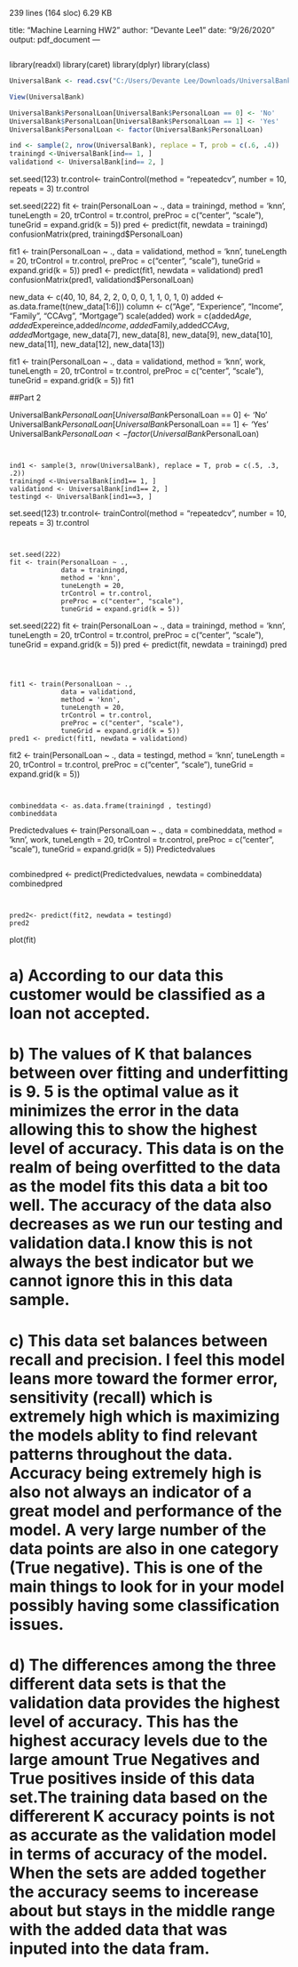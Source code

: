 239 lines (164 sloc)  6.29 KB
  
title: "Machine Learning HW2"
author: "Devante Lee1"
date: "9/26/2020"
output: pdf_document
---

```{r}
```



library(readxl)
library(caret)
library(dplyr)
library(class)

```{r}
UniversalBank <- read.csv("C:/Users/Devante Lee/Downloads/UniversalBank.csv")
```

```{r}
View(UniversalBank)
```



```{r}
UniversalBank$PersonalLoan[UniversalBank$PersonalLoan == 0] <- 'No'
UniversalBank$PersonalLoan[UniversalBank$PersonalLoan == 1] <- 'Yes'
UniversalBank$PersonalLoan <- factor(UniversalBank$PersonalLoan)
```

```{r}
ind <- sample(2, nrow(UniversalBank), replace = T, prob = c(.6, .4))
trainingd <-UniversalBank[ind== 1, ]
validationd <- UniversalBank[ind== 2, ]
```

set.seed(123)
tr.control<- trainControl(method = "repeatedcv",
                          number = 10,
                          repeats = 3)
tr.control

set.seed(222)
fit <- train(PersonalLoan ~ .,
             data = trainingd,
             method = 'knn',
             tuneLength = 20,
             trControl = tr.control,
             preProc = c("center", "scale"),
              tuneGrid = expand.grid(k = 5))
pred <- predict(fit, newdata = trainingd)
confusionMatrix(pred, trainingd$PersonalLoan)


fit1 <- train(PersonalLoan ~ .,
             data = validationd,
             method = 'knn',
             tuneLength = 20,
             trControl = tr.control,
             preProc = c("center", "scale"),
              tuneGrid = expand.grid(k = 5))
pred1 <- predict(fit1, newdata = validationd)
pred1
confusionMatrix(pred1, validationd$PersonalLoan)


new_data <- c(40, 10, 84, 2, 2, 0, 0, 0, 1, 1, 0, 1, 0)
added <- as.data.frame(t(new_data[1:6]))
column <- c("Age", "Experience", "Income", "Family", "CCAvg", "Mortgage")
scale(added)
work = c(added$Age,added$Expereince,added$Income,added$Family,added$CCAvg,added$Mortgage, new_data[7], new_data[8], new_data[9], new_data[10], new_data[11], new_data[12], new_data[13])

fit1 <- train(PersonalLoan ~ .,
             data = validationd,
             method = 'knn',
             work,
             tuneLength = 20,
             trControl = tr.control,
             preProc = c("center", "scale"),
              tuneGrid = expand.grid(k = 5))
fit1


##Part 2



UniversalBank$PersonalLoan[UniversalBank$PersonalLoan == 0] <- 'No'
UniversalBank$PersonalLoan[UniversalBank$PersonalLoan == 1] <- 'Yes'
UniversalBank$PersonalLoan <- factor(UniversalBank$PersonalLoan)
```


ind1 <- sample(3, nrow(UniversalBank), replace = T, prob = c(.5, .3, .2))
trainingd <-UniversalBank[ind1== 1, ]
validationd <- UniversalBank[ind1== 2, ]
testingd <- UniversalBank[ind1==3, ]
```


set.seed(123)
tr.control<- trainControl(method = "repeatedcv",
                          number = 10,
                          repeats = 3)
tr.control
```


set.seed(222)
fit <- train(PersonalLoan ~ .,
             data = trainingd,
             method = 'knn',
             tuneLength = 20,
             trControl = tr.control,
             preProc = c("center", "scale"),
             tuneGrid = expand.grid(k = 5))
```


set.seed(222)
fit <- train(PersonalLoan ~ .,
             data = trainingd,
             method = 'knn',
             tuneLength = 20,
             trControl = tr.control,
             preProc = c("center", "scale"),
             tuneGrid = expand.grid(k = 5))
pred <- predict(fit, newdata = trainingd)
pred
```



fit1 <- train(PersonalLoan ~ .,
             data = validationd,
             method = 'knn',
             tuneLength = 20,
             trControl = tr.control,
             preProc = c("center", "scale"),
             tuneGrid = expand.grid(k = 5))
pred1 <- predict(fit1, newdata = validationd)
```


fit2 <- train(PersonalLoan ~ .,
             data = testingd,
             method = 'knn',
             tuneLength = 20,
             trControl = tr.control,
             preProc = c("center", "scale"),
             tuneGrid = expand.grid(k = 5))
        
```


combineddata <- as.data.frame(trainingd , testingd)
combineddata
```


Predictedvalues <- train(PersonalLoan ~ .,
             data = combineddata,
             method = 'knn',
             work,
             tuneLength = 20,
             trControl = tr.control,
             preProc = c("center", "scale"),
             tuneGrid = expand.grid(k = 5))
Predictedvalues
```

```

combinedpred <- predict(Predictedvalues, newdata = combineddata)
combinedpred
```


pred2<- predict(fit2, newdata = testingd)
pred2
```


plot(fit)


# a) According to our data this customer would be classified as a loan not accepted.

# b) The values of K that balances between over fitting and underfitting is 9. 5 is the optimal value as it minimizes the error in the data allowing this to show the highest level of accuracy. This data is on the realm of being overfitted to the data as the model fits this data a bit too well. The accuracy of the data also decreases as we run our testing and validation data.I know this is not always the best indicator but we cannot ignore this in this data sample.

# c) This data set balances between recall and precision. I feel this model leans more toward the former error, sensitivity (recall) which is extremely high which is maximizing the models ablity to find relevant patterns throughout the data. Accuracy being extremely high is also not always an indicator of a great model and performance of the model. A very large number of the data points are also in one category (True negative). This is one of the main things to look for in your model possibly having some classification issues.

# d) The differences among the three different data sets is that the validation data provides the highest level of accuracy. This has the highest accuracy levels due to the large amount True Negatives and True positives inside of this data set.The training data based on the differerent K accuracy points is not as accurate as the validation model in terms of accuracy of the model. When the sets are added together the accuracy seems to incerease about but stays in the middle range with the added data that was inputed into the data fram.

